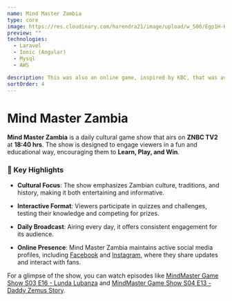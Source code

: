 ```yaml
---
name: Mind Master Zambia
type: core
image: https://res.cloudinary.com/harendra21/image/upload/w_500/Egp1H-KVkAAI9y8_kcq0f5.jpg
preview: ""
technologies:
  - Laravel
  - Ionic (Angular)
  - Mysql
  - AWS

description: This was also an online game, inspired by KBC, that was available on Android devices in Zambia. 🚀
sortOrder: 4
---
```


# Mind Master Zambia

**Mind Master Zambia** is a daily cultural game show that airs on **ZNBC TV2** at **18:40 hrs**. The show is designed to engage viewers in a fun and educational way, encouraging them to **Learn, Play, and Win**.
  
### **🎯 Key Highlights**

-   **Cultural Focus**: The show emphasizes Zambian culture, traditions, and history, making it both entertaining and informative.
    
-   **Interactive Format**: Viewers participate in quizzes and challenges, testing their knowledge and competing for prizes.
    
-   **Daily Broadcast**: Airing every day, it offers consistent engagement for its audience.
    
-   **Online Presence**: Mind Master Zambia maintains active social media profiles, including [Facebook](https://www.facebook.com/mindmastershow.zambia/) and [Instagram](https://www.instagram.com/mindmasterzambia/), where they share updates and interact with fans.
    
For a glimpse of the show, you can watch episodes like [MindMaster Game Show S03 E16 - Lunda Lubanza](https://www.youtube.com/watch?v=44dfBE6sTEM) and [MindMaster Game Show S04 E13 - Daddy Zemus Story](https://www.youtube.com/watch?v=RZ_br-cH92I).
